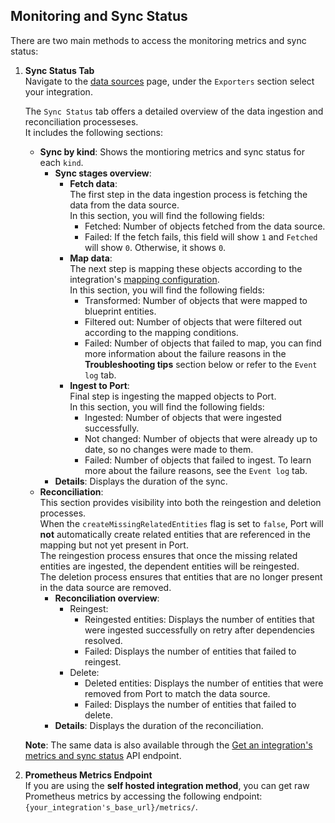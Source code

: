 ## Monitoring and Sync Status

There are two main methods to access the monitoring metrics and sync status:

1. **Sync Status Tab**  
    Navigate to the [data sources](https://app.getport.io/settings/data-sources) page, under the `Exporters` section select your integration.  

    The `Sync Status` tab offers a detailed overview of the data ingestion and reconciliation processeses.  
    It includes the following sections:
    - **Sync by kind**: Shows the montioring metrics and sync status for each `kind`.  
      - **Sync stages overview**:
        - **Fetch data**:  
        The first step in the data ingestion process is fetching the data from the data source.  
          In this section, you will find the following fields:
          - Fetched: Number of objects fetched from the data source.
          - Failed: If the fetch fails, this field will show `1` and `Fetched` will show `0`. Otherwise, it shows `0`.
        - **Map data**:  
        The next step is mapping these objects according to the integration's [mapping configuration](https://docs.port.io/build-your-software-catalog/customize-integrations/configure-mapping).  
          In this section, you will find the following fields:
          - Transformed: Number of objects that were mapped to blueprint entities.
          - Filtered out: Number of objects that were filtered out according to the mapping conditions.
          - Failed: Number of objects that failed to map, you can find more information about the failure reasons in the **Troubleshooting tips** section below or refer to the `Event log` tab.
        - **Ingest to Port**:  
        Final step is ingesting the mapped objects to Port.  
          In this section, you will find the following fields:
          - Ingested: Number of objects that were ingested successfully.
          - Not changed: Number of objects that were already up to date, so no changes were made to them.
          - Failed: Number of objects that failed to ingest. To learn more about the failure reasons, see the `Event log` tab.
      - **Details**: Displays the duration of the sync.
    - **Reconciliation**:  
    This section provides visibility into both the reingestion and deletion processes.  
      When the `createMissingRelatedEntities` flag is set to `false`, Port will **not** automatically create related entities that are referenced in the mapping but not yet present in Port.  
      The reingestion process ensures that once the missing related entities are ingested, the dependent entities will be reingested.  
      The deletion process ensures that entities that are no longer present in the data source are removed.
      - **Reconciliation overview**: 
        - Reingest: 
          - Reingested entities: Displays the number of entities that were ingested successfully on retry after dependencies resolved.
          - Failed: Displays the number of entities that failed to reingest.
        - Delete: 
          - Deleted entities: Displays the number of entities that were removed from Port to match the data source.
          - Failed: Displays the number of entities that failed to delete.
      - **Details**: Displays the duration of the reconciliation.

    **Note**: The same data is also available through the [Get an integration's metrics and sync status](https://docs.port.io/api-reference/get-an-integrations-metrics-and-sync-status) API endpoint.

2. **Prometheus Metrics Endpoint**  
  If you are using the **self hosted integration method**, you can get raw Prometheus metrics by accessing the following endpoint: `{your_integration's_base_url}/metrics/`.
